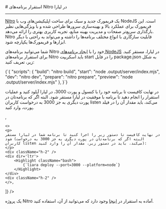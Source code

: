 

<Layout>
<Head>
<title>مستندات استقرار برنامه‌های Nitro - لیارا</title>
</Head>
# استقرار برنامه‌های Nitro در لیارا
<hr className="mb-2" />

<a href="https://nitro.unjs.io" className="text-[#2196f3] ">Nitro</a> یک فریمورک جدید و سبک برای ساخت اپلیکیشن‌های وب با NodeJS است. این فریمورک برای عملکرد بالا و بهینه‌سازی سرورها طراحی شده و با ویژگی‌هایی نظیر بارگذاری سریع‌تر صفحات و مدیریت بهینه منابع، تجربه کاربری بهتری را ارائه می‌دهد. Nitro قابلیت سازگاری با انواع مختلف برنامه‌ها را داشته و می‌تواند به راحتی با دیگر ابزارها و فریمورک‌ها یکپارچه شود.
<div className='h-2' />


شما می‌توانید برنامه‌های Nitro خود را با <a href="../../how-tos/create-app" className="text-[#2196f3] ">ایجاد برنامه‌های NodeJS</a> در لیارا، مستقر کنید.
برای استقرار برنامه‌های Nitro باید اسکریپت <Important>start</Important> را در فایل <Important>package.json</Important> به شکل زیر، تعریف کنید:

<div className="h-2" />
<div dir='ltr'>
    <Highlight className="json">
        {`{
    "scripts": {
    "build": "nitro build",
    "start": "node .output/server/index.mjs",
    "dev": "nitro dev",
    "prepare": "nitro prepare",
    "preview": "node .output/server/index.mjs"
  },
}`}
    </Highlight>
</div>
<div className="h-2" />

<Section id="deploy" title="استقرار برنامه" />
<Tabs 
    tabs={["Liara Console", "Liara CLI"]} 
    content={[
    <>
    <p>
    در نهایت کافیست تا برنامه خود را با کنسول و پورت 3000، در لیارا آپلود کنید و عملیات استقرار را انجام دهید تا برنامه با موفقیت در لیارا مستقر شود. البته اگر که برنامه‌تان در پورت دیگری به جز 3000 به درخواست کاربران listen می‌کند، باید مقدار آن را در فیلد پورت، وارد کنید.
    </p>
    </>,

    <>
    <p>
    در نهایت کافیست تا دستور زیر را اجرا کنید تا برنامه شما در لیارا مستقر شود (البته اگر که برنامه‌تان در پورت دیگری به جز 3000 به درخواست کاربران listen می‌کند، باید در دستور زیر، مقدار آن را وارد کنید):
    </p>
    <div className="h-2" />
    <div dir='ltr'>
        <Highlight className="bash">
            {`liara deploy --port=3000 --platform=node`}
        </Highlight>
    </div>
    <div className="h-2" />
    </>,

]} 
/>

<Alert variant="success">
<p>
یک پروژه Nitro آماده به استقرار در <a href="https://github.com/liara-cloud/Nitro-getting-started" className="text-[#2196f3] ">اینجا</a> وجود دارد که می‌توانید از آن، استفاده کنید.
</p>
</Alert>

</Layout>